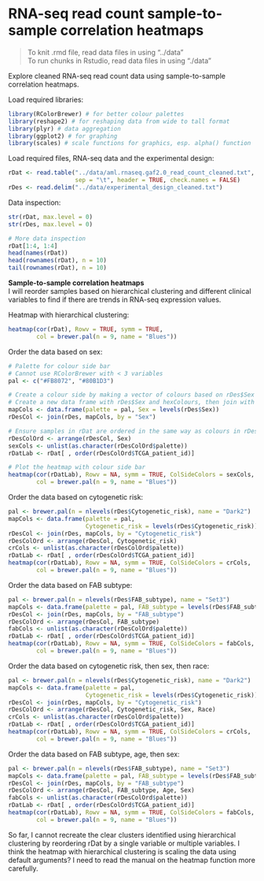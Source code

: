 RNA-seq read count sample-to-sample correlation heatmaps
========================================================
> To knit .rmd file, read data files in using "../data"  
> To run chunks in Rstudio, read data files in using "./data"

Explore cleaned RNA-seq read count data using sample-to-sample correlation heatmaps.

Load required libraries:
```r
library(RColorBrewer) # for better colour palettes
library(reshape2) # for reshaping data from wide to tall format
library(plyr) # data aggregation
library(ggplot2) # for graphing
library(scales) # scale functions for graphics, esp. alpha() function
```

Load required files, RNA-seq data and the experimental design:
```r
rDat <- read.table("../data/aml.rnaseq.gaf2.0_read_count_cleaned.txt", 
                   sep = "\t", header = TRUE, check.names = FALSE)
rDes <- read.delim("../data/experimental_design_cleaned.txt")
```

Data inspection:
```r
str(rDat, max.level = 0)
str(rDes, max.level = 0)
```

```r
# More data inspection
rDat[1:4, 1:4]
head(names(rDat))
head(rownames(rDat), n = 10)
tail(rownames(rDat), n = 10)
```

**Sample-to-sample correlation heatmaps**  
I will reorder samples based on hierarchical clustering and different clinical variables to find if there are trends in RNA-seq expression values.

Heatmap with hierarchical clustering:
```r
heatmap(cor(rDat), Rowv = TRUE, symm = TRUE,
        col = brewer.pal(n = 9, name = "Blues"))
```

Order the data based on sex:
```r
# Palette for colour side bar
# Cannot use RColorBrewer with < 3 variables
pal <- c("#FB8072", "#80B1D3")

# Create a colour side by making a vector of colours based on rDes$Sex
# Create a new data frame with rDes$Sex and hexColours, then join with rDes
mapCols <- data.frame(palette = pal, Sex = levels(rDes$Sex))
rDesCol <- join(rDes, mapCols, by = "Sex")

# Ensure samples in rDat are ordered in the same way as colours in rDesCol
rDesColOrd <- arrange(rDesCol, Sex)
sexCols <- unlist(as.character(rDesColOrd$palette))
rDatLab <- rDat[ , order(rDesColOrd$TCGA_patient_id)]

# Plot the heatmap with colour side bar
heatmap(cor(rDatLab), Rowv = NA, symm = TRUE, ColSideColors = sexCols, 
        col = brewer.pal(n = 9, name = "Blues"))
```

Order the data based on cytogenetic risk:
```r
pal <- brewer.pal(n = nlevels(rDes$Cytogenetic_risk), name = "Dark2")
mapCols <- data.frame(palette = pal, 
                      Cytogenetic_risk = levels(rDes$Cytogenetic_risk))
rDesCol <- join(rDes, mapCols, by = "Cytogenetic_risk")
rDesColOrd <- arrange(rDesCol, Cytogenetic_risk)
crCols <- unlist(as.character(rDesColOrd$palette))
rDatLab <- rDat[ , order(rDesColOrd$TCGA_patient_id)]
heatmap(cor(rDatLab), Rowv = NA, symm = TRUE, ColSideColors = crCols, 
        col = brewer.pal(n = 9, name = "Blues"))
```

Order the data based on FAB subtype:
```r
pal <- brewer.pal(n = nlevels(rDes$FAB_subtype), name = "Set3")
mapCols <- data.frame(palette = pal, FAB_subtype = levels(rDes$FAB_subtype))
rDesCol <- join(rDes, mapCols, by = "FAB_subtype")
rDesColOrd <- arrange(rDesCol, FAB_subtype)
fabCols <- unlist(as.character(rDesColOrd$palette))
rDatLab <- rDat[ , order(rDesColOrd$TCGA_patient_id)]
heatmap(cor(rDatLab), Rowv = NA, symm = TRUE, ColSideColors = fabCols, 
        col = brewer.pal(n = 9, name = "Blues"))
```

Order the data based on cytogenetic risk, then sex, then race:
```r
pal <- brewer.pal(n = nlevels(rDes$Cytogenetic_risk), name = "Dark2")
mapCols <- data.frame(palette = pal, 
                      Cytogenetic_risk = levels(rDes$Cytogenetic_risk))
rDesCol <- join(rDes, mapCols, by = "Cytogenetic_risk")
rDesColOrd <- arrange(rDesCol, Cytogenetic_risk, Sex, Race)
crCols <- unlist(as.character(rDesColOrd$palette))
rDatLab <- rDat[ , order(rDesColOrd$TCGA_patient_id)]
heatmap(cor(rDatLab), Rowv = NA, symm = TRUE, ColSideColors = crCols, 
        col = brewer.pal(n = 9, name = "Blues"))
```

Order the data based on FAB subtype, age, then sex:
```r
pal <- brewer.pal(n = nlevels(rDes$FAB_subtype), name = "Set3")
mapCols <- data.frame(palette = pal, FAB_subtype = levels(rDes$FAB_subtype))
rDesCol <- join(rDes, mapCols, by = "FAB_subtype")
rDesColOrd <- arrange(rDesCol, FAB_subtype, Age, Sex)
fabCols <- unlist(as.character(rDesColOrd$palette))
rDatLab <- rDat[ , order(rDesColOrd$TCGA_patient_id)]
heatmap(cor(rDatLab), Rowv = NA, symm = TRUE, ColSideColors = fabCols, 
        col = brewer.pal(n = 9, name = "Blues"))
```

So far, I cannot recreate the clear clusters identified using hierarchical clustering by reordering rDat by a single variable or multiple variables. I think the heatmap with hierarchical clustering is scaling the data using default arguments? I need to read the manual on the heatmap function more carefully.